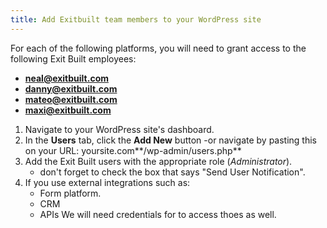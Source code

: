 ```yaml
---
title: Add Exitbuilt team members to your WordPress site
---
```


For each of the following platforms, you will need to grant access to the following Exit Built employees:
- **neal@exitbuilt.com**  
- **danny@exitbuilt.com**  
- **mateo@exitbuilt.com**  
- **maxi@exitbuilt.com**  

1. Navigate to your WordPress site's dashboard.
2. In the **Users** tab, click the **Add New** button
    -or navigate by pasting this on your URL: yoursite.com**/wp-admin/users.php**
3. Add the Exit Built users with the appropriate role (*Administrator*).
    - don't forget to check the box that says "Send User Notification".
4. If you use external integrations such as:
    - Form platform.
    - CRM
    - APIs
    We will need credentials for to access thoes as well.